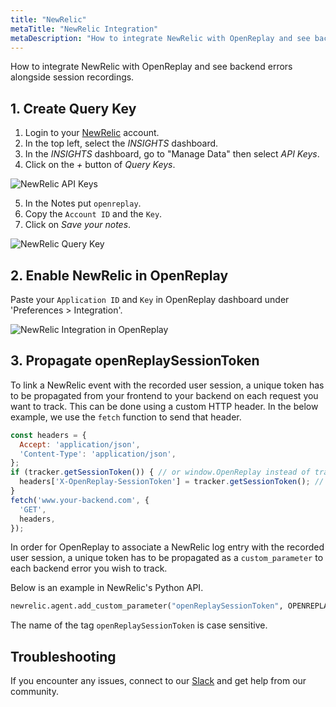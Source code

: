 ```yaml
---
title: "NewRelic"
metaTitle: "NewRelic Integration"
metaDescription: "How to integrate NewRelic with OpenReplay and see backend errors alongside session replays."
---
```


How to integrate NewRelic with OpenReplay and see backend errors alongside session recordings.

## 1. Create Query Key

1. Login to your [NewRelic](https://newrelic.com) account.
2. In the top left, select the *INSIGHTS* dashboard.
3. In the *INSIGHTS* dashboard, go to "Manage Data" then select *API Keys*.
4. Click on the *+* button of *Query Keys*.

![NewRelic API Keys](/static/newrelic-1.png#center)

5. In the Notes put `openreplay`.
6. Copy the `Account ID` and the `Key`.
7. Click on *Save your notes*.

![NewRelic Query Key](/static/newrelic-2.png#center)

## 2. Enable NewRelic in OpenReplay

Paste your `Application ID` and `Key` in OpenReplay dashboard under 'Preferences > Integration'.

![NewRelic Integration in OpenReplay](/static/newrelic-3.jpg#center)

## 3. Propagate openReplaySessionToken

To link a NewRelic event with the recorded user session, a unique token has to be propagated from your frontend to your backend on each request you want to track. This can be done using a custom HTTP header. In the below example, we use the `fetch` function to send that header.

```javascript
const headers = {
  Accept: 'application/json',
  'Content-Type': 'application/json',
};
if (tracker.getSessionToken()) { // or window.OpenReplay instead of tracker if you're using the snippet
  headers['X-OpenReplay-SessionToken'] = tracker.getSessionToken(); // Inject openReplaySessionToken
}
fetch('www.your-backend.com', {
  'GET',
  headers,
});
```

In order for OpenReplay to associate a NewRelic log entry with the recorded user session, a unique token has to be propagated as a `custom_parameter` to each backend error you wish to track.

Below is an example in NewRelic's Python API.

```python
newrelic.agent.add_custom_parameter("openReplaySessionToken", OPENREPLAY_SESSION_TOKEN)
```

The name of the tag `openReplaySessionToken` is case sensitive.

## Troubleshooting

If you encounter any issues, connect to our [Slack](https://slack.openreplay.com) and get help from our community.
